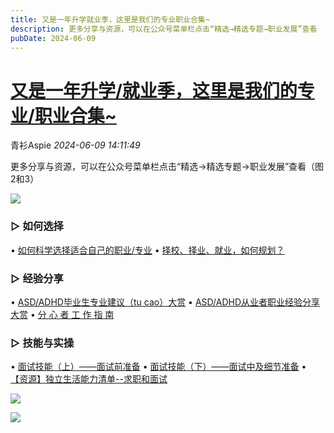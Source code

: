 ```yaml
---
title: 又是一年升学就业季，这里是我们的专业职业合集~
description: 更多分享与资源，可以在公众号菜单栏点击“精选→精选专题→职业发展”查看
pubDate: 2024-06-09
---
```


# [又是一年升学/就业季，这里是我们的专业/职业合集~](http://mp.weixin.qq.com/s?__biz=MzIyMzgyMjY5NQ==&mid=2247520671&idx=1&sn=b54a18c1898d8ac32046296ec81434fc&chksm=e9fe42f00b88469d87ff1d91a40e83916dc1f11b8e529192021e7c8e060c541988629a480b96#rd)



青衫Aspie    *2024-06-09 14:11:49*

更多分享与资源，可以在公众号菜单栏点击“精选→精选专题→职业发展”查看（图2和3）

![](/assets/img/posts/2024-06-09-career-guide-for-graduation--collection-1.jpg)



### ▷ 如何选择

• <a href="http://mp.weixin.qq.com/s?\_\_biz=MzIyMzgyMjY5NQ==&amp;mid=2247484899&amp;idx=1&amp;sn=b5cc117727c285e13148083a0265b6cb&amp;chksm=e81913ebdf6e9afd8bb5dab8d3c07b6d6ae892fe14596458ce69ebb30d2f8725a923825e4046&amp;scene=142#wechat\_redirect" target="\_blank" data-itemshowtype="0">如何科学选择适合自己的职业/专业</a>
• <a href="http://mp.weixin.qq.com/s?\_\_biz=MzIyMzgyMjY5NQ==&amp;mid=2247484932&amp;idx=1&amp;sn=0bccb451cca01fbf10b486d56f6026b8&amp;chksm=e819100cdf6e991a94761507d0bdde79954df78a2ee0df174571804970d0a3df554df1f6bc65&amp;scene=142#wechat\_redirect" target="\_blank" data-itemshowtype="0">择校、择业、就业，如何规划？</a>



### ▷ 经验分享

• <a href="http://mp.weixin.qq.com/s?\_\_biz=MzIyMzgyMjY5NQ==&amp;mid=2247489826&amp;idx=1&amp;sn=d751f78beb13b726ff96d5a685a16626&amp;chksm=e8190f2adf6e863cdca5c2d746f465994394f7fb7d8bf7bf93be965f6babf1d1b3dca9bbf2e5&amp;scene=142#wechat\_redirect" target="\_blank" data-itemshowtype="0">ASD/ADHD毕业生专业建议（tu cao）大赏</a>
• <a href="http://mp.weixin.qq.com/s?\_\_biz=MzIyMzgyMjY5NQ==&amp;mid=2247508351&amp;idx=1&amp;sn=bd3ad4f4f7d53bfe1e13d56da502a9f3&amp;chksm=e81ab777df6d3e61de5f7afabf642e199de07a65cf65ae0575ed2202ca568bd14a391219ee5c&amp;scene=142#wechat\_redirect" target="\_blank" data-itemshowtype="0">ASD/ADHD从业者职业经验分享大赏</a>
• <a href="http://mp.weixin.qq.com/s?\_\_biz=MzIyMzgyMjY5NQ==&amp;mid=2247503212&amp;idx=1&amp;sn=b00b7bfb9b3678620c742f0bfdb8aea6&amp;chksm=e81adb64df6d52720a7930ad3dd881bbba78e3c9dc02eff4ba33c168e81877a18ac63da645ae&amp;scene=142#wechat\_redirect" target="\_blank" data-itemshowtype="0">分 心 者 工 作 指 南</a>



### ▷ 技能与实操

• <a href="http://mp.weixin.qq.com/s?\_\_biz=MzIyMzgyMjY5NQ==&amp;mid=2247487392&amp;idx=1&amp;sn=697b07ad06fbe4db99d75c23f0e58996&amp;chksm=e81919a8df6e90be799eb86774cffa4af5e20e553efd9243cd984cf43096342ef6ae44d1e9bb&amp;scene=142#wechat\_redirect" target="\_blank" data-itemshowtype="0">面试技能（上）——面试前准备</a>
• <a href="http://mp.weixin.qq.com/s?\_\_biz=MzIyMzgyMjY5NQ==&amp;mid=2247487399&amp;idx=1&amp;sn=a061790c87e4ffd51f6f6d7957fa83b5&amp;chksm=e81919afdf6e90b93a9dd873ee8f585005169c92cee429c5ebec50f1618074e3069b271c26dc&amp;scene=142#wechat\_redirect" target="\_blank" data-itemshowtype="0">面试技能（下）——面试中及细节准备</a>
• <a href="http://mp.weixin.qq.com/s?\_\_biz=MzIyMzgyMjY5NQ==&amp;mid=2247497273&amp;idx=1&amp;sn=df55079248661073b570b852c227e6fa&amp;chksm=e81ae031df6d6927c9e09d7012111e084d0ddd7d21dde6eb2007cb68ed9265986b22ba606c3f&amp;scene=142#wechat\_redirect" target="\_blank" data-itemshowtype="0">【资源】独立生活能力清单--求职和面试</a>



![](/assets/img/posts/2024-06-09-career-guide-for-graduation--collection-2.jpg)

![](/assets/img/posts/2024-06-09-career-guide-for-graduation--collection-3.jpg)
